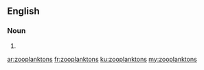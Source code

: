 ==English==

===Noun===
{{head|en|noun plural form}}

# {{plural of|zooplankton|lang=en}}

[[ar:zooplanktons]]
[[fr:zooplanktons]]
[[ku:zooplanktons]]
[[my:zooplanktons]]